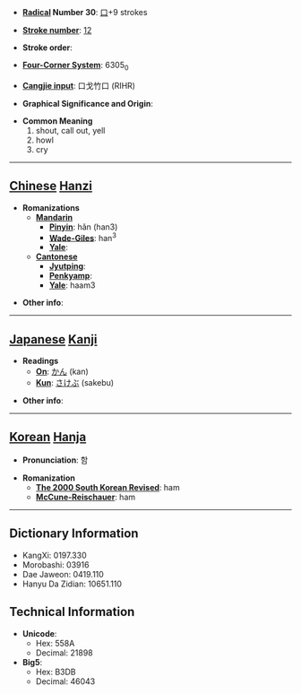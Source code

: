 * '''[[Wiktionary:Chinese radical index| Radical]] Number 30''': [[Wiktionary:Chinese radical index 口|口]]+9 strokes

* '''[[Wiktionary:Chinese total strokes index|Stroke number]]''': [[Wiktionary:Chinese total strokes index 12|12]]

* '''Stroke order''': 

* '''[[Wiktionary:Chinese four corner index|Four-Corner System]]''': 6305<sub>0</sub>

* '''[[Wiktionary:Chinese Cangjie index|Cangjie input]]''': 口戈竹口 (RIHR)

* '''Graphical Significance and Origin''': 

* '''Common Meaning'''
*#shout, call out, yell
*# howl
*# cry


----

== [[Chinese]] [[Hanzi]] ==

* '''Romanizations'''
** '''[[Mandarin]]'''
*** '''[[Pinyin]]''': hǎn (han3)
*** '''[[Wade-Giles]]''': han<sup>3</sup>
*** '''[[Yale]]''': 
** '''[[Cantonese]]'''
*** '''[[Jyutping]]''':
*** '''[[Penkyamp]]''': 
*** '''[[Yale]]''': haam3

* '''Other info''': 

----

== [[Japanese]] [[Kanji]] ==

* '''Readings'''
** '''[[On]]''': [[かん]] (kan)
** '''[[Kun]]''': [[さけぶ]] (sakebu)

* '''Other info''':  

----

== [[Korean]] [[Hanja]] ==

* '''Pronunciation''': 함

* '''Romanization'''
** '''[[The 2000 South Korean Revised Romanization|The 2000 South Korean Revised]]''': ham
** '''[[McCune-Reischauer]]''': ham

----

== Dictionary Information ==

* KangXi: 0197.330
* Morobashi: 03916
* Dae Jaweon: 0419.110
* Hanyu Da Zidian: 10651.110

== Technical Information ==

* '''Unicode''':
** Hex: 558A
** Decimal: 21898
* '''Big5''':
** Hex: B3DB
** Decimal: 46043